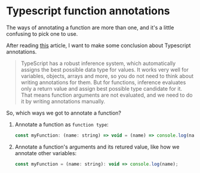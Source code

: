 # Typescript function annotations

The ways of annotating a function are more than one, and it's a little confusing to pick one to use.

After reading [this](https://dev.to/spukas/typescript-function-annotations-7c4) article, I want to make some conclusion about Typescript annotations. 

> TypeScript has a robust inference system, which automatically assigns the best possible data type for values.
It works very well for variables, objects, arrays and more, so you do not need to think about writing annotations for them.
But for functions, inference evaluates only a return value and assign best possible type candidate for it.
That means function arguments are not evaluated, and we need to do it by writing annotations manually.

So, which ways we got to annotate a function?

1. Annotate a function as `function type`:

   ```javascript
   const myFunction: (name: string) => void = (name) => console.log(name);
   ```

2. Annotate a function's arguments and its retured value, like how we annotate other variables:

   ```javascript
   const myFunction = (name: string): void => console.log(name);
   ```